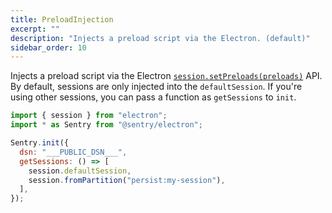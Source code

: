```yaml
---
title: PreloadInjection
excerpt: ""
description: "Injects a preload script via the Electron. (default)"
sidebar_order: 10
---
```


Injects a preload script via the Electron [`session.setPreloads(preloads)`](https://www.electronjs.org/docs/latest/api/session#sessetpreloadspreloads) API. By default, sessions are only injected into the `defaultSession`. If you're using other sessions, you can pass a function as `getSessions` to `init`.

<SignInNote />

```javascript
import { session } from "electron";
import * as Sentry from "@sentry/electron";

Sentry.init({
  dsn: "___PUBLIC_DSN___",
  getSessions: () => [
    session.defaultSession,
    session.fromPartition("persist:my-session"),
  ],
});
```
